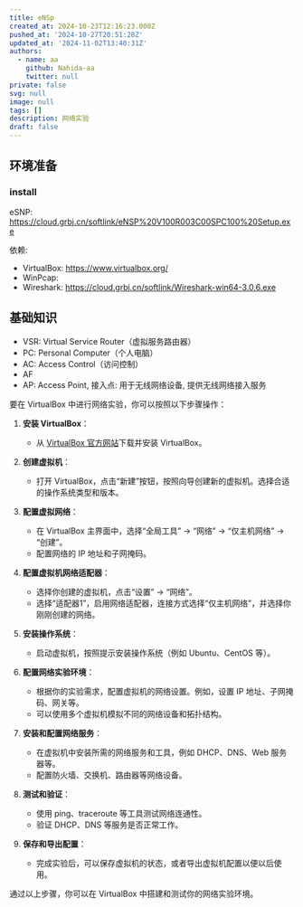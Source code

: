 ```yaml
---
title: eNSp
created_at: 2024-10-23T12:16:23.000Z
pushed_at: '2024-10-27T20:51:28Z'
updated_at: '2024-11-02T13:40:31Z'
authors:
  - name: aa
    github: Nahida-aa
    twitter: null
private: false
svg: null
image: null
tags: []
description: 网络实验
draft: false
---
```

## 环境准备
### install
eSNP: https://cloud.grbj.cn/softlink/eNSP%20V100R003C00SPC100%20Setup.exe

依赖:
- VirtualBox: https://www.virtualbox.org/
- WinPcap: 
- Wireshark: https://cloud.grbj.cn/softlink/Wireshark-win64-3.0.6.exe
## 基础知识
- VSR: Virtual Service Router（虚拟服务路由器）
- PC: Personal Computer（个人电脑）
- AC: Access Control（访问控制）
- AF
- AP: Access Point, 接入点: 用于无线网络设备, 提供无线网络接入服务



要在 VirtualBox 中进行网络实验，你可以按照以下步骤操作：

1. **安装 VirtualBox**：
   - 从 [VirtualBox 官方网站](https://www.virtualbox.org/)下载并安装 VirtualBox。

2. **创建虚拟机**：
   - 打开 VirtualBox，点击“新建”按钮，按照向导创建新的虚拟机。选择合适的操作系统类型和版本。

3. **配置虚拟网络**：
   - 在 VirtualBox 主界面中，选择“全局工具” -> “网络” -> “仅主机网络” -> “创建”。
   - 配置网络的 IP 地址和子网掩码。

4. **配置虚拟机网络适配器**：
   - 选择你创建的虚拟机，点击“设置” -> “网络”。
   - 选择“适配器1”，启用网络适配器，连接方式选择“仅主机网络”，并选择你刚刚创建的网络。

5. **安装操作系统**：
   - 启动虚拟机，按照提示安装操作系统（例如 Ubuntu、CentOS 等）。

6. **配置网络实验环境**：
   - 根据你的实验需求，配置虚拟机的网络设置。例如，设置 IP 地址、子网掩码、网关等。
   - 可以使用多个虚拟机模拟不同的网络设备和拓扑结构。

7. **安装和配置网络服务**：
   - 在虚拟机中安装所需的网络服务和工具，例如 DHCP、DNS、Web 服务器等。
   - 配置防火墙、交换机、路由器等网络设备。

8. **测试和验证**：
   - 使用 ping、traceroute 等工具测试网络连通性。
   - 验证 DHCP、DNS 等服务是否正常工作。

9. **保存和导出配置**：
   - 完成实验后，可以保存虚拟机的状态，或者导出虚拟机配置以便以后使用。

通过以上步骤，你可以在 VirtualBox 中搭建和测试你的网络实验环境。
